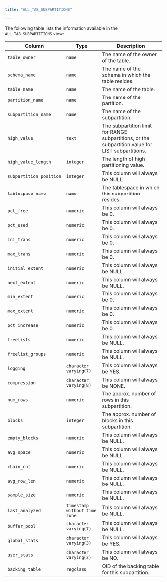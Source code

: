 ```yaml
---
title: "ALL_TAB_SUBPARTITIONS"

---
```


<div id="all_tab_subpartitions" class="registered_link"></div>

The following table lists the information available in the `ALL_TAB_SUBPARTITIONS` view:

| Column                  | Type                          | Description                                                                                       |
| ----------------------- | ----------------------------- | ------------------------------------------------------------------------------------------------- |
| `table_owner`           | `name`                        | The name of the owner of the table.                                                               |
| `schema_name`           | `name`                        | The name of the schema in which the table resides.                                                |
| `table_name`            | `name`                        | The name of the table.                                                                            |
| `partition_name`        | `name`                        | The name of the partition.                                                                        |
| `subpartition_name`     | `name`                        | The name of the subpartition.                                                                     |
| `high_value`            | `text`                        | The subpartition limit for RANGE subpartitions, or the subpartition value for LIST subpartitions. |
| `high_value_length`     | `integer`                     | The length of high partitioning value.                                                            |
| `subpartition_position` | `integer`                     | This column will always be NULL                                                                   |
| `tablespace_name`       | `name`                        | The tablespace in which this subpartition resides.                                                |
| `pct_free`              | `numeric`                     | This column will always be 0.                                                                     |
| `pct_used`              | `numeric`                     | This column will always be 0.                                                                     |
| `ini_trans`             | `numeric`                     | This column will always be 0.                                                                     |
| `max_trans`             | `numeric`                     | This column will always be 0.                                                                     |
| `initial_extent`        | `numeric`                     | This column will always be NULL.                                                                  |
| `next_extent`           | `numeric`                     | This column will always be NULL.                                                                  |
| `min_extent`            | `numeric`                     | This column will always be 0.                                                                     |
| `max_extent`            | `numeric`                     | This column will always be 0.                                                                     |
| `pct_increase`          | `numeric`                     | This column will always be 0.                                                                     |
| `freelists`             | `numeric`                     | This column will always be NULL.                                                                  |
| `freelist_groups`       | `numeric`                     | This column will always be NULL.                                                                  |
| `logging`               | `character varying(7)`        | This column will always be YES.                                                                   |
| `compression`           | `character varying(8)`        | This column will always be NONE.                                                                  |
| `num_rows`              | `numeric`                     | The approx. number of rows in this subpartition.                                                  |
| `blocks`                | `integer`                     | The approx. number of blocks in this subpartition.                                                |
| `empty_blocks`          | `numeric`                     | This column will always be NULL.                                                                  |
| `avg_space`             | `numeric`                     | This column will always be NULL.                                                                  |
| `chain_cnt`             | `numeric`                     | This column will always be NULL.                                                                  |
| `avg_row_len`           | `numeric`                     | This column will always be NULL.                                                                  |
| `sample_size`           | `numeric`                     | This column will always be NULL.                                                                  |
| `last_analyzed`         | `timestamp without time zone` | This column will always be NULL.                                                                  |
| `buffer_pool`           | `character varying(7)`        | This column will always be NULL.                                                                  |
| `global_stats`          | `character varying(3)`        | This column will always be YES.                                                                   |
| `user_stats`            | `character varying(3)`        | This column will always be NO.                                                                    |
| `backing_table`         | `regclass`                    | OID of the backing table for this subpartition.                                                   |
